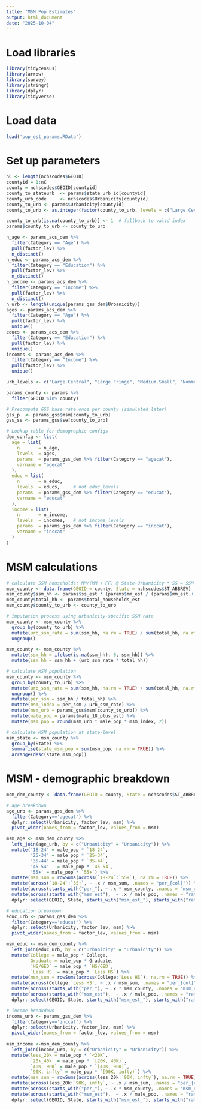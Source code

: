 ```yaml
---
title: "MSM Pop Estimates"
output: html_document
date: "2025-10-04"
---
```

# Load libraries
```r
library(tidycensus)
library(arrow)
library(survey)
library(stringr)
library(dplyr)
library(tidyverse)
```
# Load data
```r
load('pop_est_params.RData')
```

# Set up parameters
```r
nC <- length(nchscodes$GEOID)
countyid = 1:nC
county = nchscodes$GEOID[countyid]
county_to_stateurb  <- params$state_urb_id[countyid]
county_urb_code     <- nchscodes$Urbanicity[countyid]
county_to_urb <- params$Urbanicity[countyid]
county_to_urb <- as.integer(factor(county_to_urb, levels = c("Large.Central", "Large.Fringe", "Medium.Small", "Nonmetro.Rural")))

county_to_urb[is.na(county_to_urb)] <- 1  # fallback to valid index
params$county_to_urb <- county_to_urb

n_age <- params_acs_dem %>% 
  filter(Category == "Age") %>% 
  pull(factor_lev) %>% 
  n_distinct()
n_educ <- params_acs_dem %>% 
  filter(Category == "Education") %>% 
  pull(factor_lev) %>% 
  n_distinct()
n_income <- params_acs_dem %>%
  filter(Category == "Income") %>% 
  pull(factor_lev) %>% 
  n_distinct()
n_urb <- length(unique(params_gss_dem$Urbanicity))
ages <- params_acs_dem %>% 
  filter(Category == "Age") %>% 
  pull(factor_lev) %>% 
  unique()
educs <- params_acs_dem %>% 
  filter(Category == "Education") %>% 
  pull(factor_lev) %>% 
  unique()
incomes <- params_acs_dem %>% 
  filter(Category == "Income") %>% 
  pull(factor_lev) %>% 
  unique()

urb_levels <- c("Large.Central", "Large.Fringe", "Medium.Small", "Nonmetro.Rural")

params_county <- params %>% 
  filter(GEOID %in% county)

# Precompute GSS base rate once per county (simulated later)
gss_p  <- params_gss$msm[county_to_urb]
gss_se <- params_gss$se[county_to_urb]

# Lookup table for demographic configs
dem_config <- list(
  age = list(
    n       = n_age,
    levels  = ages,
    params  = params_gss_dem %>% filter(Category == "agecat"),
    varname = "agecat"
  ),
  educ = list(
    n       = n_educ,
    levels  = educs,     # not educ_levels
    params  = params_gss_dem %>% filter(Category == "educat"),
    varname = "educat"
  ),
  income = list(
    n       = n_income,
    levels  = incomes,   # not income_levels
    params  = params_gss_dem %>% filter(Category == "inccat"),
    varname = "inccat"
  )
)
```

# MSM calculations
```r
# calculate SSM households: MM/(MM + FF) @ State-Urbanicity * SS = SSM
msm_county <- data.frame(GEOID = county, State = nchscodes$ST_ABBREV)
msm_county$ssm_hh <- params$ss_est * (params$mm_est / (params$mm_est + params$ff_est))
msm_county$total_hh <- params$total_households_est
msm_county$county_to_urb <- county_to_urb

# imputation process using urbanicity-specific SSM rate
msm_county <- msm_county %>%
  group_by(county_to_urb) %>%
  mutate(urb_ssm_rate = sum(ssm_hh, na.rm = TRUE) / sum(total_hh, na.rm = TRUE)) %>%
  ungroup()

msm_county <- msm_county %>% 
  mutate(ssm_hh = ifelse(is.na(ssm_hh), 0, ssm_hh)) %>%
  mutate(ssm_hh = ssm_hh + (urb_ssm_rate * total_hh))

# calculate MSM population
msm_county <- msm_county %>% 
  group_by(county_to_urb) %>%
  mutate(urb_ssm_rate = sum(ssm_hh, na.rm = TRUE) / sum(total_hh, na.rm = TRUE)) %>%
  ungroup() %>% 
  mutate(per_ssm = ssm_hh / total_hh) %>%
  mutate(msm_index = per_ssm / urb_ssm_rate) %>% 
  mutate(msm_urb = params_gss$msm[county_to_urb]) %>% 
  mutate(male_pop = params$male_18_plus_est) %>% 
  mutate(msm_pop = round(msm_urb * male_pop * msm_index, 2))

# calculate MSM population at state-level
msm_state <- msm_county %>% 
  group_by(State) %>% 
  summarise(state_msm_pop = sum(msm_pop, na.rm = TRUE)) %>% 
  arrange(desc(state_msm_pop)) 
```

# MSM - demographic breakdown 
```r
msm_dem_county <- data.frame(GEOID = county, State = nchscodes$ST_ABBREV, msm_county = msm_county$msm_pop, Urbanicity = county_urb_code, male_pop = params$male_18_plus_est)

# age breakdown
age_urb <- params_gss_dem %>% 
  filter(Category=='agecat') %>%
  dplyr::select(Urbanicity, factor_lev, msm) %>%
  pivot_wider(names_from = factor_lev, values_from = msm) 

msm_age <- msm_dem_county %>%
  left_join(age_urb, by = c("Urbanicity" = "Urbanicity")) %>% 
  mutate('18-24' = male_pop * `18-24`,
         '25-34' = male_pop * `25-34`,
         '35-44' = male_pop * `35-44`,
         '45-54'   = male_pop * `45-54`, 
         '55+' = male_pop * `55+`) %>% 
  mutate(msm_sum = rowSums(across(`18-24`:`55+`), na.rm = TRUE)) %>% 
  mutate(across(`18-24`:`55+`, ~ .x / msm_sum, .names = "per_{col}")) %>%
  mutate(across(starts_with("per_"), ~ .x * msm_county, .names = "msm_est_{col}")) %>%
  mutate(across(starts_with("msm_est"),  ~ .x / male_pop, .names = "rate_{col}")) %>%
  dplyr::select(GEOID, State, starts_with("msm_est_"), starts_with("rate"), msm_county) 

# education breakdown
educ_urb <- params_gss_dem %>% 
  filter(Category=='educat') %>%
  dplyr::select(Urbanicity, factor_lev, msm) %>%
  pivot_wider(names_from = factor_lev, values_from = msm)

msm_educ <- msm_dem_county %>%
  left_join(educ_urb, by = c("Urbanicity" = "Urbanicity")) %>% 
  mutate(College = male_pop * College, 
         Graduate = male_pop * Graduate, 
         `HS/GED` = male_pop * `HS/GED`, 
         `Less HS` = male_pop * `Less HS`) %>% 
  mutate(msm_sum = rowSums(across(College:`Less HS`), na.rm = TRUE)) %>%
  mutate(across(College:`Less HS`, ~ .x / msm_sum, .names = "per_{col}")) %>%
  mutate(across(starts_with("per_"), ~ .x * msm_county, .names = "msm_est_{col}")) %>%
  mutate(across(starts_with("msm_est"),  ~ .x / male_pop, .names = "rate_{col}")) %>%
  dplyr::select(GEOID, State, starts_with("msm_est_"), starts_with("rate"), msm_county) 

# income breakdown
income_urb <- params_gss_dem %>% 
  filter(Category=='inccat') %>%
  dplyr::select(Urbanicity, factor_lev, msm) %>%
  pivot_wider(names_from = factor_lev, values_from = msm)
  
msm_income <-msm_dem_county %>%
  left_join(income_urb, by = c("Urbanicity" = "Urbanicity")) %>%
  mutate(less_20k = male_pop * `<20K`,
         `20k_40k` = male_pop * `[20K, 40K)`,
         `40K, 90K` = male_pop * `[40K, 90K)`,
         `90K, infty` = male_pop * `[90K, infty)`) %>% 
  mutate(msm_sum = rowSums(across(less_20k:`90K, infty`), na.rm = TRUE)) %>%
  mutate(across(less_20k:`90K, infty`, ~ .x / msm_sum, .names = "per_{col}")) %>%
  mutate(across(starts_with("per_"), ~ .x * msm_county, .names = "msm_est_{col}")) %>%
  mutate(across(starts_with("msm_est"),  ~ .x / male_pop, .names = "rate_{col}")) %>%
  dplyr::select(GEOID, State, starts_with("msm_est_"), starts_with("rate"), msm_county) 
```
